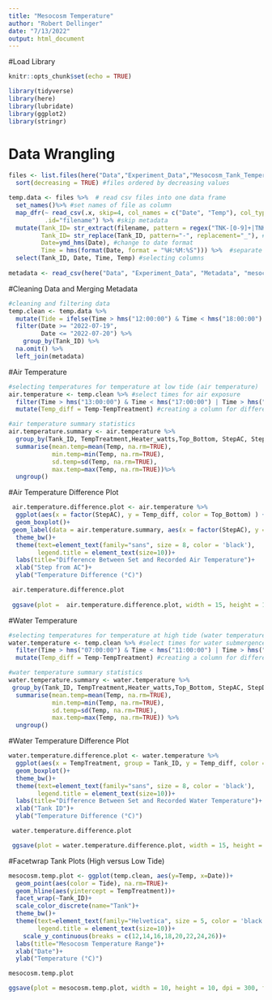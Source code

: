 ```yaml
---
title: "Mesocosm Temperature"
author: "Robert Dellinger"
date: "7/13/2022"
output: html_document
---
```


#Load Library

```r
knitr::opts_chunk$set(echo = TRUE)

library(tidyverse)
library(here)
library(lubridate)
library(ggplot2)
library(stringr)

```

# Data Wrangling

```r

files <- list.files(here("Data","Experiment_Data","Mesocosm_Tank_Temperatures"), pattern = ".csv", full.names = TRUE) %>% 
  sort(decreasing = TRUE) #files ordered by decreasing values

temp.data <- files %>%  # read csv files into one data frame
  set_names()%>% #set names of file as column
  map_dfr(~ read_csv(.x, skip=4, col_names = c("Date", "Temp"), col_types = list(col_character(), col_double())), 
          .id="filename") %>% #skip metadata
  mutate(Tank_ID= str_extract(filename, pattern = regex("TNK-[0-9]+|TNK-[A-Z]{3}")), #string extract from file name
         Tank_ID= str_replace(Tank_ID, pattern="-", replacement="_"), #replace pattern 
         Date=ymd_hms(Date), #change to date format
         Time = hms(format(Date, format = "%H:%M:%S"))) %>%  #separate date and time columns 
  select(Tank_ID, Date, Time, Temp) #selecting columns 
  
metadata <- read_csv(here("Data", "Experiment_Data", "Metadata", "mesocosmmetadata.csv"))

```

#Cleaning Data and Merging Metadata

```r

#cleaning and filtering data
temp.clean <- temp.data %>% 
  mutate(Tide = ifelse(Time > hms("12:00:00") & Time < hms("18:00:00") | Time > hms("00:00:00") & Time < hms("06:00:00"), "Low","High")) %>% #tide column
  filter(Date >= "2022-07-19",
         Date <= "2022-07-20") %>% 
    group_by(Tank_ID) %>% 
  na.omit() %>% 
  left_join(metadata)

```

#Air Temperature

```r

#selecting temperatures for temperature at low tide (air temperature)
air.temperature <- temp.clean %>% #select times for air exposure
  filter(Time > hms("13:00:00") & Time < hms("17:00:00") | Time > hms("01:00:00") & Time < hms("05:00:00")) %>%
  mutate(Temp_diff = Temp-TempTreatment) #creating a column for difference between set and recorded temperatures

#air temperature summary statistics 
air.temperature.summary <- air.temperature %>% 
  group_by(Tank_ID, TempTreatment,Heater_watts,Top_Bottom, StepAC, StepDoor) %>% 
  summarise(mean.temp=mean(Temp, na.rm=TRUE),
            min.temp=min(Temp, na.rm=TRUE),
            sd.temp=sd(Temp, na.rm=TRUE),
            max.temp=max(Temp, na.rm=TRUE))%>%
  ungroup()


```

#Air Temperature Difference Plot

```r

 air.temperature.difference.plot <- air.temperature %>%
  ggplot(aes(x = factor(StepAC), y = Temp_diff, color = Top_Bottom) ) +
  geom_boxplot()+
 geom_label(data = air.temperature.summary, aes(x = factor(StepAC), y = mean.temp, label = Tank_ID))+
  theme_bw()+
  theme(text=element_text(family="sans", size = 8, color = 'black'),
        legend.title = element_text(size=10))+
  labs(title="Difference Between Set and Recorded Air Temperature")+
  xlab("Step from AC")+
  ylab("Temperature Difference (°C)")

 air.temperature.difference.plot 
 
 ggsave(plot =  air.temperature.difference.plot, width = 15, height = 10, dpi = 500, filename = "air.temp.difference.plot.png")

```

#Water Temperature

```r

#selecting temperatures for temperature at high tide (water temperature)
water.temperature <- temp.clean %>% #select times for water submergence
  filter(Time > hms("07:00:00") & Time < hms("11:00:00") | Time > hms("19:00:00") & Time < hms("23:00:00")) %>%
  mutate(Temp_diff = Temp-TempTreatment) #creating a column for difference between set and recorded temperatures

#water temperature summary statistics 
water.temperature.summary <- water.temperature %>% 
 group_by(Tank_ID, TempTreatment,Heater_watts,Top_Bottom, StepAC, StepDoor) %>% 
  summarise(mean.temp=mean(Temp, na.rm=TRUE), 
            min.temp=min(Temp, na.rm=TRUE),
            sd.temp=sd(Temp, na.rm=TRUE),
            max.temp=max(Temp, na.rm=TRUE)) %>%
  ungroup()

```

#Water Temperature Difference Plot

```r

water.temperature.difference.plot <- water.temperature %>%
  ggplot(aes(x = TempTreatment, group = Tank_ID, y = Temp_diff, color = Heater_watts)) +
  geom_boxplot()+
  theme_bw()+
  theme(text=element_text(family="sans", size = 8, color = 'black'),
        legend.title = element_text(size=10))+
  labs(title="Difference Between Set and Recorded Water Temperature")+
  xlab("Tank ID")+
  ylab("Temperature Difference (°C)")

 water.temperature.difference.plot 

 ggsave(plot = water.temperature.difference.plot, width = 15, height = 10, dpi = 500, filename = "water.temperature.difference.plot.png")
```

#Facetwrap Tank Plots (High versus Low Tide)

```r

mesocosm.temp.plot <- ggplot(temp.clean, aes(y=Temp, x=Date))+
  geom_point(aes(color = Tide), na.rm=TRUE)+
  geom_hline(aes(yintercept = TempTreatment))+
  facet_wrap(~Tank_ID)+
  scale_color_discrete(name="Tank")+
  theme_bw()+
  theme(text=element_text(family="Helvetica", size = 5, color = 'black'),
        legend.title = element_text(size=10))+
    scale_y_continuous(breaks = c(12,14,16,18,20,22,24,26))+
  labs(title="Mesocosm Temperature Range")+
  xlab("Date")+
  ylab("Temperature (°C)")

mesocosm.temp.plot

ggsave(plot = mesocosm.temp.plot, width = 10, height = 10, dpi = 300, filename = "mesocosm.temp.plot.png")



```
